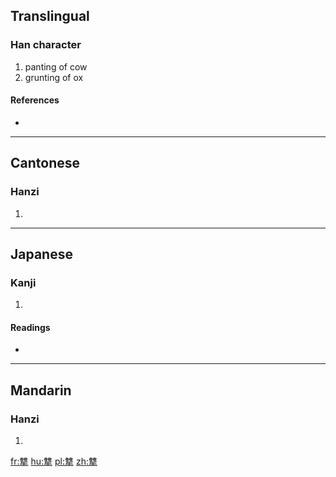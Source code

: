 ==Translingual==

===Han character===
{{Han char|rn=93|rad=牛|as=16|sn=20|four=2050<sub>1</sub>|canj=人土竹手 (OGHQ)}}

# panting of cow
# grunting of ox

====References====
* {{Han ref|kx=0705.100|dkj=20210|dj=1118.010|hdz=31821.150|uh=72A8|ud=29352|bh=F46C|bd=62572}}

----

==Cantonese==

===Hanzi===
{{yue-hanzi|jyut=cau4|y=chau4}}

# {{defn|lang=yue|sort=牛16}}

----

==Japanese==

===Kanji===
{{ja-kanji|grade=|rs=牛16}}

# {{defn|lang=ja|sort=牛16}}

====Readings====
* {{ja-readings|on=[[しゅう]] (shū), [[しゅ]] (shu)|kun=}}

----

==Mandarin==

===Hanzi===
{{cmn-hanzi|pin=[[chōu]] ([[chou1]]), [[wéi]] ([[wei2]])|wg=ch'ou<sup>1</sup>, wei<sup>2</sup>}}

# {{defn|lang=cmn|sort=牛16}}

[[fr:犨]]
[[hu:犨]]
[[pl:犨]]
[[zh:犨]]
